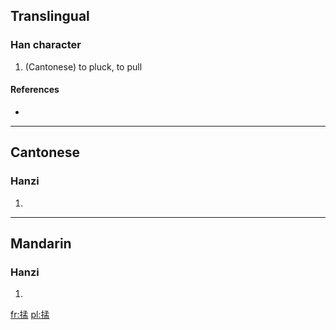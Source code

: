 ==Translingual==

===Han character===
{{Han char|rn=64|rad=手|as=08|sn=11|four=|canj=手弓木廿 (QNDT)}}

# (Cantonese) to pluck, to pull

====References====
* {{Han ref|kx=0440.181|hdz=31909.041|uh=63B9|ud=25529}}

----

==Cantonese==

===Hanzi===
{{yue-hanzi|jyut=|y=mang1}}

# {{defn|lang=yue|sort=手08}}

----

==Mandarin==

===Hanzi===
{{cmn-hanzi|pin=|wg=}}

# {{defn|lang=cmn|sort=手08}}

[[fr:掹]]
[[pl:掹]]